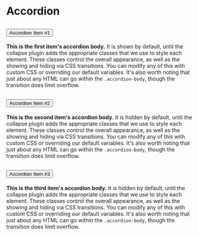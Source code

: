 <!-- Colors.stories.mdx -->


<Meta title="Styles/Bootstrap/Accordion" />

# Accordion

<Canvas>
  <div class="accordion" id="accordionExample">
    <div class="accordion-item">
      <h2 class="accordion-header" id="headingOne">
        <button
          class="accordion-button"
          type="button"
          data-bs-toggle="collapse"
          data-bs-target="#collapseOne"
          aria-expanded="true"
          aria-controls="collapseOne"
        >
          Accordion Item #1
        </button>
      </h2>
      <div
        id="collapseOne"
        class="accordion-collapse collapse show"
        aria-labelledby="headingOne"
        data-bs-parent="#accordionExample"
      >
        <div class="accordion-body">
          <strong>This is the first item's accordion body.</strong> It is shown
          by default, until the collapse plugin adds the appropriate classes
          that we use to style each element. These classes control the overall
          appearance, as well as the showing and hiding via CSS transitions. You
          can modify any of this with custom CSS or overriding our default
          variables. It's also worth noting that just about any HTML can go
          within the <code>.accordion-body</code>, though the transition does
          limit overflow.
        </div>
      </div>
    </div>
    <div class="accordion-item">
      <h2 class="accordion-header" id="headingTwo">
        <button
          class="accordion-button collapsed"
          type="button"
          data-bs-toggle="collapse"
          data-bs-target="#collapseTwo"
          aria-expanded="false"
          aria-controls="collapseTwo"
        >
          Accordion Item #2
        </button>
      </h2>
      <div
        id="collapseTwo"
        class="accordion-collapse collapse"
        aria-labelledby="headingTwo"
        data-bs-parent="#accordionExample"
      >
        <div class="accordion-body">
          <strong>This is the second item's accordion body.</strong> It is
          hidden by default, until the collapse plugin adds the appropriate
          classes that we use to style each element. These classes control the
          overall appearance, as well as the showing and hiding via CSS
          transitions. You can modify any of this with custom CSS or overriding
          our default variables. It's also worth noting that just about any HTML
          can go within the <code>.accordion-body</code>, though the transition
          does limit overflow.
        </div>
      </div>
    </div>
    <div class="accordion-item">
      <h2 class="accordion-header" id="headingThree">
        <button
          class="accordion-button collapsed"
          type="button"
          data-bs-toggle="collapse"
          data-bs-target="#collapseThree"
          aria-expanded="false"
          aria-controls="collapseThree"
        >
          Accordion Item #3
        </button>
      </h2>
      <div
        id="collapseThree"
        class="accordion-collapse collapse"
        aria-labelledby="headingThree"
        data-bs-parent="#accordionExample"
      >
        <div class="accordion-body">
          <strong>This is the third item's accordion body.</strong> It is hidden
          by default, until the collapse plugin adds the appropriate classes
          that we use to style each element. These classes control the overall
          appearance, as well as the showing and hiding via CSS transitions. You
          can modify any of this with custom CSS or overriding our default
          variables. It's also worth noting that just about any HTML can go
          within the <code>.accordion-body</code>, though the transition does
          limit overflow.
        </div>
      </div>
    </div>
  </div>
</Canvas>
